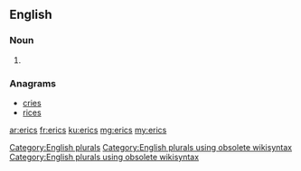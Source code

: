 ==English==

===Noun===
{{head|en}}

# {{plural of|eric}}

===Anagrams===
* [[cries#English|cries]]
* [[rices#English|rices]]

[[Category:English plurals]][[Category:English plurals using obsolete wikisyntax]][[Category:English plurals using obsolete wikisyntax]]

[[ar:erics]]
[[fr:erics]]
[[ku:erics]]
[[mg:erics]]
[[my:erics]]